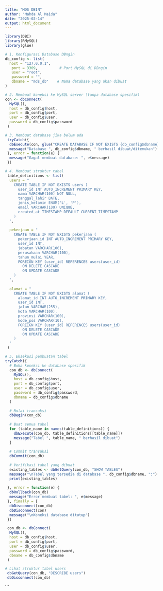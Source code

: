 ```yaml
---
title: "MDS DBIN"
author: "Mahda Al Maida"
date: "2025-02-14"
output: html_document
---
```

```r
library(DBI)
library(RMySQL)
library(glue)
```


```r
# 1. Konfigurasi Database DBngin
db_config <- list(
  host = "127.0.0.1",
   port = 3309,          # Port MySQL di DBngin
   user = "root",
   password = "",
   dbname = "mds_db"    # Nama database yang akan dibuat
)
```


```r
# 2. Membuat koneksi ke MySQL server (tanpa database spesifik)
con <- dbConnect(
  MySQL(),
  host = db_config$host,
  port = db_config$port,
  user = db_config$user,
  password = db_config$password
 )
```


```r
# 3. Membuat database jika belum ada
 tryCatch({
  dbExecute(con, glue("CREATE DATABASE IF NOT EXISTS {db_config$dbname}"))
  message("Database ", db_config$dbname, " berhasil dibuat/ditemukan")
 }, error = function(e) {
  message("Gagal membuat database: ", e$message)
 })
```


```r
# 4. Membuat struktur tabel
 table_definitions <- list(
  users = "
    CREATE TABLE IF NOT EXISTS users (
      user_id INT AUTO_INCREMENT PRIMARY KEY,
      nama VARCHAR(100) NOT NULL,
      tanggal_lahir DATE,
      jenis_kelamin ENUM('L', 'P'),
      email VARCHAR(100) UNIQUE,
      created_at TIMESTAMP DEFAULT CURRENT_TIMESTAMP
    )
  ",
  
  pekerjaan = "
    CREATE TABLE IF NOT EXISTS pekerjaan (
      pekerjaan_id INT AUTO_INCREMENT PRIMARY KEY,
      user_id INT,
      jabatan VARCHAR(100),
      perusahaan VARCHAR(100),
      tahun_mulai YEAR,
      FOREIGN KEY (user_id) REFERENCES users(user_id)
        ON DELETE CASCADE
        ON UPDATE CASCADE
    )
  ",
  
  alamat = "
    CREATE TABLE IF NOT EXISTS alamat (
      alamat_id INT AUTO_INCREMENT PRIMARY KEY,
      user_id INT,
      jalan VARCHAR(255),
      kota VARCHAR(100),
      provinsi VARCHAR(100),
      kode_pos VARCHAR(10),
      FOREIGN KEY (user_id) REFERENCES users(user_id)
        ON DELETE CASCADE
        ON UPDATE CASCADE
    )
  "
 )
```


```r
# 5. Eksekusi pembuatan tabel
tryCatch({
  # Buka koneksi ke database spesifik
  con_db <- dbConnect(
    MySQL(),
    host = db_config$host,
    port = db_config$port,
    user = db_config$user,
    password = db_config$password,
    dbname = db_config$dbname
  )
  
  # Mulai transaksi
  dbBegin(con_db)
  
  # Buat semua tabel
  for (table_name in names(table_definitions)) {
    dbExecute(con_db, table_definitions[[table_name]])
    message("Tabel ", table_name, " berhasil dibuat")
  }
  
  # Commit transaksi
  dbCommit(con_db)
  
  # Verifikasi tabel yang dibuat
  existing_tables <- dbGetQuery(con_db, "SHOW TABLES")
  message("\nTabel yang tersedia di database ", db_config$dbname, ":")
  print(existing_tables)
  
 }, error = function(e) {
  dbRollback(con_db)
  message("Error membuat tabel: ", e$message)
 }, finally = {
  dbDisconnect(con_db)
  dbDisconnect(con)
  message("\nKoneksi database ditutup")
 })
```


```r
 con_db <- dbConnect(
  MySQL(),
  host = db_config$host,
  port = db_config$port,
  user = db_config$user,
  password = db_config$password,
  dbname = db_config$dbname
 )
```


```r
# Lihat struktur tabel users
 dbGetQuery(con_db, "DESCRIBE users")
 dbDisconnect(con_db)
```
```

